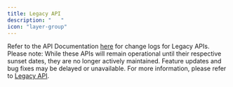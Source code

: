 ```yaml
---
title: Legacy API
description: "   "
icon: "layer-group"
---
```



Refer to the API Documentation <a href="https://docs.woox.io/#release-note" target="_self">here</a> for change logs for Legacy APIs.  
Please note: While these APIs will remain operational until their respective sunset dates, they are no longer actively maintained. Feature updates and bug fixes may be delayed or unavailable.
For more information, please refer to <a href="../legacy-api-reference/introduction" target="_self">Legacy API</a>.



